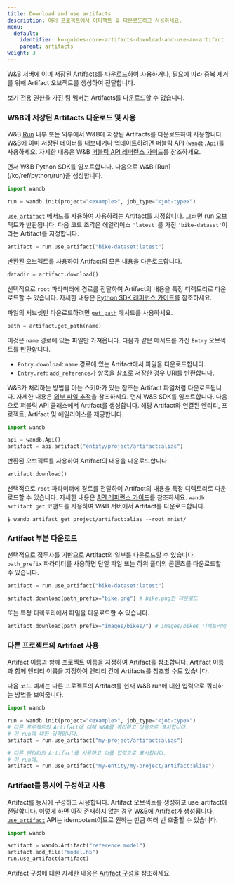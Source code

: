 ---
title: Download and use artifacts
description: 여러 프로젝트에서 아티팩트 를 다운로드하고 사용하세요.
menu:
  default:
    identifier: ko-guides-core-artifacts-download-and-use-an-artifact
    parent: artifacts
weight: 3
---

W&B 서버에 이미 저장된 Artifacts를 다운로드하여 사용하거나, 필요에 따라 중복 제거를 위해 Artifact 오브젝트를 생성하여 전달합니다.

<Note>
보기 전용 권한을 가진 팀 멤버는 Artifacts를 다운로드할 수 없습니다.
</Note>

### W&B에 저장된 Artifacts 다운로드 및 사용

W&B [Run](/ko/ref/python/run) 내부 또는 외부에서 W&B에 저장된 Artifacts를 다운로드하여 사용합니다. W&B에 이미 저장된 데이터를 내보내거나 업데이트하려면 퍼블릭 API ([`wandb.Api`](/ko/ref/python/public-api/api))를 사용하세요. 자세한 내용은 W&B [퍼블릭 API 레퍼런스 가이드](/ko/ref/python/public-api/)를 참조하세요.

<Tabs>
<Tab title="Run 중">
먼저 W&B Python SDK를 임포트합니다. 다음으로 W&B [Run](/ko/ref/python/run)을 생성합니다.

```python
import wandb

run = wandb.init(project="<example>", job_type="<job-type>")
```

[`use_artifact`](/ko/ref/python/run.md#use_artifact) 메서드를 사용하여 사용하려는 Artifact를 지정합니다. 그러면 run 오브젝트가 반환됩니다. 다음 코드 조각은 에일리어스 `'latest'`를 가진 `'bike-dataset'`이라는 Artifact를 지정합니다.

```python
artifact = run.use_artifact("bike-dataset:latest")
```

반환된 오브젝트를 사용하여 Artifact의 모든 내용을 다운로드합니다.

```python
datadir = artifact.download()
```

선택적으로 `root` 파라미터에 경로를 전달하여 Artifact의 내용을 특정 디렉토리로 다운로드할 수 있습니다. 자세한 내용은 [Python SDK 레퍼런스 가이드](/ko/ref/python/artifact.md#download)를 참조하세요.

파일의 서브셋만 다운로드하려면 [`get_path`](/ko/ref/python/artifact.md#get_path) 메서드를 사용하세요.

```python
path = artifact.get_path(name)
```

이것은 `name` 경로에 있는 파일만 가져옵니다. 다음과 같은 메서드를 가진 `Entry` 오브젝트를 반환합니다.

* `Entry.download`: `name` 경로에 있는 Artifact에서 파일을 다운로드합니다.
* `Entry.ref`: `add_reference`가 항목을 참조로 저장한 경우 URI를 반환합니다.

W&B가 처리하는 방법을 아는 스키마가 있는 참조는 Artifact 파일처럼 다운로드됩니다. 자세한 내용은 [외부 파일 추적](/ko/guides/core/artifacts/track-external-files)을 참조하세요.
</Tab>
<Tab title="Run 외부">
먼저 W&B SDK를 임포트합니다. 다음으로 퍼블릭 API 클래스에서 Artifact를 생성합니다. 해당 Artifact와 연결된 엔티티, 프로젝트, Artifact 및 에일리어스를 제공합니다.

```python
import wandb

api = wandb.Api()
artifact = api.artifact("entity/project/artifact:alias")
```

반환된 오브젝트를 사용하여 Artifact의 내용을 다운로드합니다.

```python
artifact.download()
```

선택적으로 `root` 파라미터에 경로를 전달하여 Artifact의 내용을 특정 디렉토리로 다운로드할 수 있습니다. 자세한 내용은 [API 레퍼런스 가이드](/ko/ref/python/artifact.md#download)를 참조하세요.
</Tab>
<Tab title="W&B CLI">
`wandb artifact get` 코맨드를 사용하여 W&B 서버에서 Artifact를 다운로드합니다.

```
$ wandb artifact get project/artifact:alias --root mnist/
```
</Tab>
</Tabs>

### Artifact 부분 다운로드

선택적으로 접두사를 기반으로 Artifact의 일부를 다운로드할 수 있습니다. `path_prefix` 파라미터를 사용하면 단일 파일 또는 하위 폴더의 콘텐츠를 다운로드할 수 있습니다.

```python
artifact = run.use_artifact("bike-dataset:latest")

artifact.download(path_prefix="bike.png") # bike.png만 다운로드
```

또는 특정 디렉토리에서 파일을 다운로드할 수 있습니다.

```python
artifact.download(path_prefix="images/bikes/") # images/bikes 디렉토리의 파일 다운로드
```
### 다른 프로젝트의 Artifact 사용

Artifact 이름과 함께 프로젝트 이름을 지정하여 Artifact를 참조합니다. Artifact 이름과 함께 엔티티 이름을 지정하여 엔티티 간에 Artifacts를 참조할 수도 있습니다.

다음 코드 예제는 다른 프로젝트의 Artifact를 현재 W&B run에 대한 입력으로 쿼리하는 방법을 보여줍니다.

```python
import wandb

run = wandb.init(project="<example>", job_type="<job-type>")
# 다른 프로젝트의 Artifact에 대해 W&B를 쿼리하고 다음으로 표시합니다.
# 이 run에 대한 입력입니다.
artifact = run.use_artifact("my-project/artifact:alias")

# 다른 엔티티의 Artifact를 사용하고 이를 입력으로 표시합니다.
# 이 run에.
artifact = run.use_artifact("my-entity/my-project/artifact:alias")
```

### Artifact를 동시에 구성하고 사용

Artifact를 동시에 구성하고 사용합니다. Artifact 오브젝트를 생성하고 use_artifact에 전달합니다. 이렇게 하면 아직 존재하지 않는 경우 W&B에 Artifact가 생성됩니다. [`use_artifact`](/ko/ref/python/run.md#use_artifact) API는 idempotent이므로 원하는 만큼 여러 번 호출할 수 있습니다.

```python
import wandb

artifact = wandb.Artifact("reference model")
artifact.add_file("model.h5")
run.use_artifact(artifact)
```

Artifact 구성에 대한 자세한 내용은 [Artifact 구성](/ko/guides/core/artifacts/construct-an-artifact)을 참조하세요.
